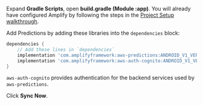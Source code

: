 Expand **Gradle Scripts**, open **build.gradle (Module :app)**. You will already have configured Amplify by following the steps in the [Project Setup walkthrough](/lib-v1/project-setup/create-application).

Add Predictions by adding these libraries into the `dependencies` block:

```groovy
dependencies {
    // Add these lines in `dependencies`
    implementation 'com.amplifyframework:aws-predictions:ANDROID_V1_VERSION'
    implementation 'com.amplifyframework:aws-auth-cognito:ANDROID_V1_VERSION'
}
```

`aws-auth-cognito` provides authentication for the backend services used by `aws-predictions`.

Click **Sync Now**.
